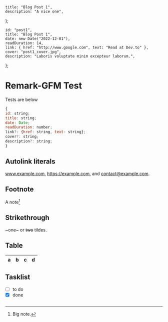 	title: "Blog Post 1",
	description: "A nice one",
};

	id: "post1",
	title: "Blog Post 1",
	date: new Date("2022-12-01"),
	readDuration: 14,
	link: { href: "http://www.google.com", text: "Read at Dev.to" },
	cover: "post1_cover.jpg",
	description: "Laboris voluptate minim excepteur laborum.",
};

# Remark-GFM Test

Tests are below

```js
{
id: string;
title: string;
date: Date;
readDuration: number;
link?: {href: string, text: string};
cover?: string;
description?: string;
}
```

## Autolink literals

www.example.com, https://example.com, and contact@example.com.

## Footnote

A note[^1]

[^1]: Big note.

## Strikethrough

~one~ or ~~two~~ tildes.

## Table

| a   | b   |   c |  d  |
| --- | :-- | --: | :-: |

## Tasklist

-   [ ] to do
-   [x] done

```

```
